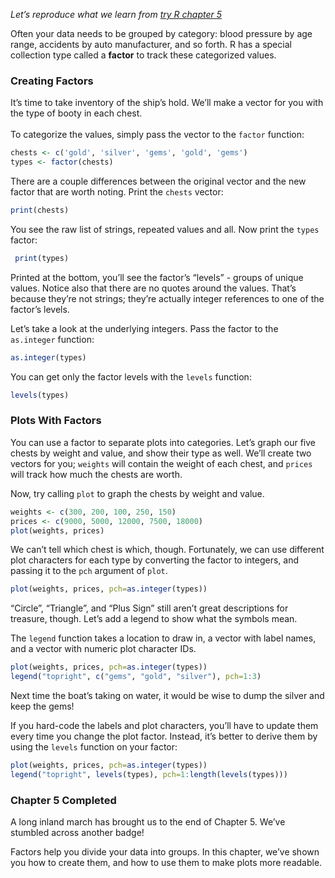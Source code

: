 *Let's reproduce what we learn from [try R chapter 5](http://tryr.codeschool.com/levels/5/challenges/)*


Often your data needs to be grouped by category: blood pressure by age range, accidents by auto manufacturer, and so forth. R has a special collection type called a **factor** to track these categorized values.  


### Creating Factors
It's time to take inventory of the ship's hold. We'll make a vector for you with the type of booty in each chest.  
</br>
To categorize the values, simply pass the vector to the `factor` function:
```r
chests <- c('gold', 'silver', 'gems', 'gold', 'gems')
types <- factor(chests)

```

There are a couple differences between the original vector and the new factor that are worth noting. Print the `chests` vector:  

```r

print(chests)
```

You see the raw list of strings, repeated values and all. Now print the `types` factor:

```r
 print(types)


```

Printed at the bottom, you'll see the factor's "levels" - groups of unique values. Notice also that there are no quotes around the values. That's because they're not strings; they're actually integer references to one of the factor's levels.  
  
Let's take a look at the underlying integers. Pass the factor to the `as.integer` function:

```r
as.integer(types)

```

You can get only the factor levels with the `levels` function:  

```r
levels(types)

```

### Plots With Factors
You can use a factor to separate plots into categories. Let's graph our five chests by weight and value, and show their type as well. We'll create two vectors for you; `weights` will contain the weight of each chest, and `prices` will track how much the chests are worth.  

Now, try calling `plot` to graph the chests by weight and value.
```r
weights <- c(300, 200, 100, 250, 150)
prices <- c(9000, 5000, 12000, 7500, 18000)
plot(weights, prices)

```

We can't tell which chest is which, though. Fortunately, we can use different plot characters for each type by converting the factor to integers, and passing it to the `pch` argument of `plot`.
```r

plot(weights, prices, pch=as.integer(types))

```

"Circle", "Triangle", and "Plus Sign" still aren't great descriptions for treasure, though. Let's add a legend to show what the symbols mean.  

The `legend` function takes a location to draw in, a vector with label names, and a vector with numeric plot character IDs.  

```r
plot(weights, prices, pch=as.integer(types))
legend("topright", c("gems", "gold", "silver"), pch=1:3)


```

Next time the boat's taking on water, it would be wise to dump the silver and keep the gems!  

If you hard-code the labels and plot characters, you'll have to update them every time you change the plot factor. Instead, it's better to derive them by using the `levels` function on your factor:
```r
plot(weights, prices, pch=as.integer(types))
legend("topright", levels(types), pch=1:length(levels(types)))


```

### Chapter 5 Completed
A long inland march has brought us to the end of Chapter 5. We've stumbled across another badge!  

Factors help you divide your data into groups. In this chapter, we've shown you how to create them, and how to use them to make plots more readable.
